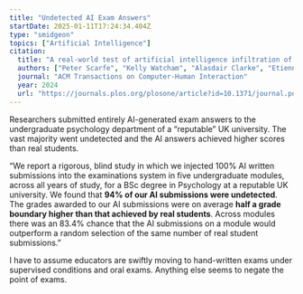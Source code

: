 ```yaml
---
title: "Undetected AI Exam Answers"
startDate: 2025-01-11T17:24:34.404Z
type: "smidgeon"
topics: ["Artificial Intelligence"]
citation:
  title: "A real-world test of artificial intelligence infiltration of a university examinations system: A “Turing Test” case study"
  authors: ["Peter Scarfe", "Kelly Watcham", "Alasdair Clarke", "Etienne Roesch"]
  journal: "ACM Transactions on Computer-Human Interaction"
  year: 2024
  url: "https://journals.plos.org/plosone/article?id=10.1371/journal.pone.0305354"
---
```



Researchers submitted entirely AI-generated exam answers to the undergraduate psychology department
of a “reputable” UK university. The vast majority went undetected and the AI answers achieved higher
scores than real students.

“We report a rigorous, blind study in which we injected 100% AI written submissions into the
examinations system in five undergraduate modules, across all years of study, for a BSc degree in
Psychology at a reputable UK university. We found that **94% of our AI submissions were
undetected**. The grades awarded to our AI submissions were on average **half a grade boundary
higher than that achieved by real students**. Across modules there was an 83.4% chance that the AI
submissions on a module would outperform a random selection of the same number of real student
submissions.”

I have to assume educators are swiftly moving to hand-written exams under supervised conditions and
oral exams. Anything else seems to negate the point of exams.
